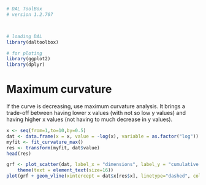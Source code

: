 ```r
# DAL ToolBox
# version 1.2.707



# loading DAL
library(daltoolbox) 

# for ploting
library(ggplot2)
library(dplyr)
```

# Maximum curvature
If the curve is decreasing, use maximum curvature analysis. 
It brings a trade-off between having lower x values (with not so low y values) and having higher x values (not having to much decrease in y values). 

```r
x <- seq(from=1,to=10,by=0.5)
dat <- data.frame(x = x, value = -log(x), variable = as.factor("log"))
myfit <- fit_curvature_max()
res <- transform(myfit, dat$value)
head(res)
```

```r
grf <- plot_scatter(dat, label_x = "dimensions", label_y = "cumulative variance", colors="black") + 
    theme(text = element_text(size=16))
plot(grf + geom_vline(xintercept = dat$x[res$x], linetype="dashed", color = "red", size=0.5))
```

